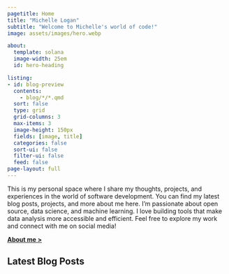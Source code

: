```yaml
---
pagetitle: Home
title: "Michelle Logan"
subtitle: "Welcome to Michelle's world of code!"
image: assets/images/hero.webp

about:
  template: solana
  image-width: 25em
  id: hero-heading

listing:
- id: blog-preview
  contents: 
    - blog/*/*.qmd
  sort: false
  type: grid
  grid-columns: 3
  max-items: 3
  image-height: 150px
  fields: [image, title]
  categories: false
  sort-ui: false
  filter-ui: false
  feed: false
page-layout: full
---
```


::: { #hero-heading }

This is my personal space where I share my thoughts, projects, and experiences in the world of software development. You can find my latest blog posts, projects, and more about me here.
I'm passionate about open source, data science, and machine learning. I love building tools that make data analysis more accessible and efficient. Feel free to explore my work and connect with me on social media!

[[**About me >**]{.btn .btn-primary .btn-md}](about.qmd)

:::

## Latest Blog Posts

:::{ #blog-preview }
:::
